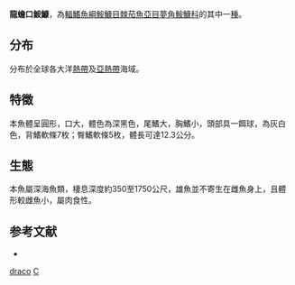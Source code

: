 {{Speciesbox
| genus = Chaenophryne
| species = draco
| image = Chaenophryne_draco.jpg
| image_caption = 
| status = NE
| status_system = IUCN3.1
| authority = [[Beebe|Beebe]], 1932
| synonyms = 
}}

'''龍蟾口鮟鱇'''，為[[輻鰭魚綱|輻鰭魚綱]][[鮟鱇目|鮟鱇目]][[棘茄魚亞目|棘茄魚亞目]][[夢角鮟鱇科|夢角鮟鱇科]]的其中一[[種|種]]。

==分布==
分布於全球各大洋[[熱帶|熱帶]]及[[亞熱帶|亞熱帶]]海域。

==特徵==
本魚體呈圓形，口大，體色為深黑色，尾鰭大，胸鰭小，頭部具一餌球，為灰白色，背鰭軟條7枚；臀鰭軟條5枚，體長可達12.3公分。

==生態==
本魚屬深海魚類，棲息深度約350至1750公尺，雄魚並不寄生在雌魚身上，且體形較雌魚小，屬肉食性。

==参考文献==
*{{FishBase_species|genus=Chaenophryne|species=draco|year=2011|month=12}}

{{taxonbar}}

[[Category:蟾口鮟鱇屬|draco]]
[[Category:1932年描述的魚類|C]]